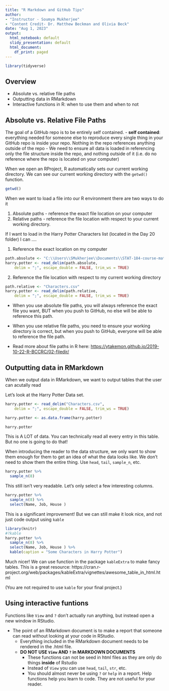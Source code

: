```yaml
---
title: "R Markdown and GitHub Tips"
author:
- "Instructor - Soumya Mukherjee"
- "Content Credit- Dr. Matthew Beckman and Olivia Beck"
date: "Aug 1, 2023"
output:
  html_notebook: default
  slidy_presentation: default
  html_document:
    df_print: paged
---
```


```r
library(tidyverse)


```
  
  
## Overview 

- Absolute vs. relative file paths 
- Outputting data in RMarkdown
- Interactive functions in R: when to use them and when to not



## Absolute vs. Relative File Paths 

The goal of a GitHub repo is to be entirely self contained. 
  - **self contained**: everything needed for someone else to reproduce every single thing in your GitHub repo is inside your repo. Nothing in the repo references anything outside of the repo
  - We need to ensure all data is loaded in referencing only the file structure inside the repo, and nothing outside of it (i.e. do no reference where the repo is located on your computer)

When we open an RProject, R automatically sets our current working directory. We can see our current working directory with the `getwd()` function. 

```r
getwd()
```


When we want to load a file into our R environment there are two ways to do it

1. Absolute paths - reference the exact file location on your computer
2. Relative paths - reference the file location with respect to your current working directory. 

If I want to load in the Harry Potter Characters list (located in the Day 20 folder) I can .... 


1. Reference the exact location on my computer 

```r
path.absolute <- "C:\\Users\\SMukherjee\\Documents\\STAT-184-course-materials\\Day 20 notes\\Characters.csv"
harry.potter <- read_delim(path.absolute, 
    delim = ";", escape_double = FALSE, trim_ws = TRUE)
```

2. Reference the file location with respect to my current working directory

```r
path.relative <- "Characters.csv"
harry.potter <- read_delim(path.relative, 
    delim = ";", escape_double = FALSE, trim_ws = TRUE)
```


- When you use absolute file paths, you will always reference the exact file you want, BUT when you push to GitHub, no else will be able to reference this path. 

- When you use relative file paths, you need to ensure your working directory is correct, but when you push to GitHub, everyone will be able to reference the file path. 

- Read more about file paths in R here: <https://ytakemon.github.io/2019-10-22-R-BCCRC/02-filedir/>

## Outputting data in RMarkdown

When we output data in RMarkdown, we want to output tables that the user can acutally read 

Let's look at the Harry Potter Data set.

```r
harry.potter <- read_delim("Characters.csv", 
    delim = ";", escape_double = FALSE, trim_ws = TRUE)

harry.potter <- as.data.frame(harry.potter)

harry.potter
```

This is A LOT of data. You can technically read all every entry in this table. But no one is going to do that! 

When introducing the reader to the data structure, we only want to show them enough for them to get an idea of what the data looks like. We don't need to show them the entire thing. Use `head`, `tail`, `sample_n`, etc. 

```r

harry.potter %>%
  sample_n(8)
```

This still isn't very readable. Let's only select a few interesting columns. 

```r
harry.potter %>%
  sample_n(8) %>%
  select(Name, Job, House )
```

This is a significant improvement! But we can still make it look nice, and not just code output using `kable`

```r
library(knitr)
#?kable
harry.potter %>%
  sample_n(8) %>%
  select(Name, Job, House ) %>%
  kable(caption = "Some Characters in Harry Potter")
```


Much nicer! We can use function in the package `kableExtra` to make fancy tables. This is a great resource: https://cran.r-project.org/web/packages/kableExtra/vignettes/awesome_table_in_html.html  

(You are not required to use `kable` for your final project.)

## Using interactive funtions 

Functions like `View` and `?` don't actually run anything, but instead open a new window in RStudio. 


- The point of an RMarkdown document is to make a report that someone can read without looking at your code in RStudio. 
  - Everything included in the RMarkdown document needs to be rendered in the .html file. 
  - **DO NOT USE `View` AND `?` in MARKDOWN DOCUMENTS**
    - These functions can not be seed in html files as they are only do things **inside** of Rstudio
    - Instead of `View` you can use `head`, `tail`, `str`, etc.
    - You should almost never be using `?` or `help` in a report. Help functions help you learn to code. They are not useful for your reader.  
